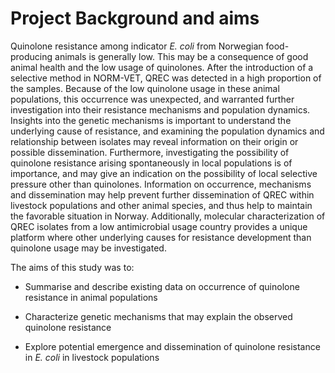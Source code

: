 # Project Background and aims

Quinolone resistance among indicator _E. coli_ from Norwegian food-producing animals is generally low. This may be a consequence of good animal health and the low usage of quinolones. After the introduction of a selective method in NORM-VET, QREC was detected in a high proportion of the samples. Because of the low quinolone usage in these animal populations, this occurrence was unexpected, and warranted further investigation into their resistance mechanisms and population dynamics. Insights into the genetic mechanisms is important to understand the underlying cause of resistance, and examining the population dynamics and relationship between isolates may reveal information on their origin or possible dissemination. Furthermore, investigating the possibility of quinolone resistance arising spontaneously in local populations is of importance, and may give an indication on the possibility of local selective pressure other than quinolones. Information on occurrence, mechanisms and dissemination may help prevent further dissemination of QREC within livestock populations and other animal species, and thus help to maintain the favorable situation in Norway. Additionally, molecular characterization of QREC isolates from a low antimicrobial usage country provides a unique platform where other underlying causes for resistance development than quinolone usage may be investigated.

The aims of this study was to:

- Summarise and describe existing data on occurrence of quinolone resistance in animal populations

- Characterize genetic mechanisms that may explain the observed quinolone resistance

- Explore potential emergence and dissemination of quinolone resistance in _E. coli_ in livestock populations
